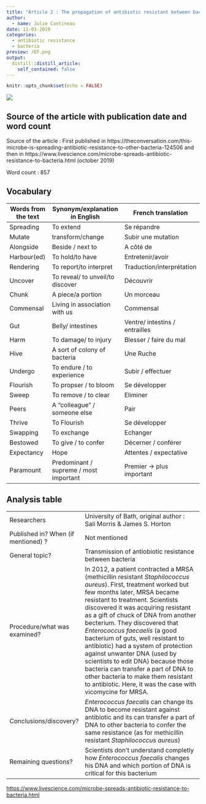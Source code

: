```yaml
---
title: "Article 2 : The propagation of antibiotic resistant between bacteria"
author:
  - name: Julie Cantineau
date: 11-03-2019
categories: 
  - antibiotic resistance
  - bacteria
preview: /EF.png
output:
  distill::distill_article:
    self_contained: false
---
```


```r
knitr::opts_chunk$set(echo = FALSE)
```

![](/media/sf_shared/projects/Julie-Cantineau-blog/_posts/2019-10-02-article-2/enterococcus-faecalis-alfred-pasieka.jpg)

## Source of the article with publication date and word count

Source of the article : First published in https://theconversation.com/this-microbe-is-spreading-antibiotic-resistance-to-other-bacteria-124506
and then in https://www.livescience.com/microbe-spreads-antibiotic-resistance-to-bacteria.html 
(october 2019)

Word count : 857

## Vocabulary 

| Words from the text | Synonym/explanation in English | French translation |
| ------------------- | ------------------------------ | -----------------|
| Spreading   | To extend | Se répandre       |
| Mutate                    | transform/change         | Subir une mutation |
| Alongside | Beside / next to | A côté de |
| Harbour(ed) | To hold/to have | Entretenir/avoir |
| Rendering | To report/to interpret | Traduction/interprétation |
| Uncover | To reveal/ to unveil/to discover | Découvrir |
| Chunk | A piece/a portion | Un morceau |
| Commensal | Living in association with us | Commensal |
| Gut | Belly/ intestines | Ventre/ intestins / entrailles |
| Harm | To damage/ to injury  | Blesser / faire du mal |
| Hive | A sort of colony of bacteria | Une Ruche |
| Undergo | To endure / to experience | Subir / effectuer |
| Flourish | To propser / to bloom | Se développer |
| Sweep | To remove / to clear | Eliminer |
| Peers | A "colleague" / someone else | Pair |
| Thrive | To Flourish | Se développer |
| Swapping | To exchange | Echanger |
| Bestowed | To give / to confer | Décerner / conférer |
| Expectancy | Hope | Attentes / expectative |
| Paramount | Predominant / supreme / most important | Premier -> plus important |

## Analysis table 


|                              |                                                                     |
| ---------------------------- | ------------------------------------------------------------------- |
| Researchers                  | University of Bath, original author : Sali Morris & James S. Horton            |
| Published in? When (if mentioned) ?               | Not mentioned                                                       |
| General topic?               | Transmission of antiobiotic resistance between bacteria                      |
| Procedure/what was examined? | In 2012, a patient contracted a MRSA (methicillin resistant *Staphilococcus aureus*). First, treatment worked but few months later, MRSA became resistant to treatment. Scientists discovered it was acquiring resistant as a gift of chuck of DNA from another becterium.  They discovered that *Enterococcus faecaelis* (a good bacterium of guts, well resistant to antibiotic) had a system of protection against unwanter DNA (used by scientists to edit DNA) because those bacteria can transfer a part of DNA to other bacteria to make them resistant to antibiotic. Here, it was the case with vicomycine for MRSA. |
| Conclusions/discovery?       | *Enterococcus faecalis* can change its DNA to become resistant against antibiotic and its can transfer a part of DNA to other bacteria to confer the same resistance (as for methicillin resistant *Staphilococcus aureus*) |
| Remaining questions?         | Scientists don't understand completly how *Enterococcus faecalis* changes his DNA and which portion of DNA is critical for this bacterium |



<https://www.livescience.com/microbe-spreads-antibiotic-resistance-to-bacteria.html>
